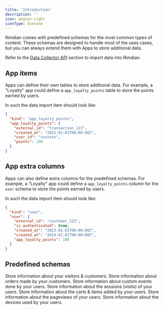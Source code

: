 ```yaml
---
title: 'Introduction'
description: ''
icon: angles-right
iconType: duotone
---
```


Rimdian comes with predefined schemas for the most common types of content. These schemas are designed to handle most of the uses cases, but you can always extend them with Apps to store additional data.

Refer to the [Data Collector API](/api-references/introduction) section to import data into Rimdian.

## App items

Apps can define their own tables to store additional data. For example, a "Loyalty" app could define a `app_loyalty_points` table to store the points earned by users.

In such the data import item should look like:

```json
{
  "kind": "app_loyalty_points",
  "app_loyalty_points": {
    "external_id": "transaction_123",
    "created_at": "2021-01-01T00:00:00Z",
    "user_id": "xxxxxxx",
    "points": 100
  }
}
```

## App extra columns

Apps can also define extra columns for the predefined schemas. For example, a "Loyalty" app could define a `app_loyalty_points` column for the `user` schema to store the points earned by users.

In such the data import item should look like:

```json
{
  "kind": "user",
  "user": {
    "external_id": "customer_123",
    "is_authenticated": true,
    "created_at": "2023-01-01T00:00:00Z",
    "created_at": "2024-01-01T00:00:00Z",
    "app_loyalty_points": 100
  }
}
```


## Predefined schemas

<CardGroup cols={2}>
  <Card
    title="User"
    icon="user"
    iconType="duotone"
    href="/data-import-schemas/user"
  >
    Store information about your visitors & customers.
  </Card>
  <Card
    title="Order"
    icon="box-taped"
    iconType="duotone"
    href="/data-import-schemas/order"
  >
    Store information about orders made by your customers.
  </Card>
  <Card
    title="Custom event"
    icon="arrow-pointer"
    iconType="duotone"
    href="/data-import-schemas/custom-event"
  >
    Store information about custom events done by your users.
  </Card>
  <Card
    title="Session"
    icon="hourglass"
    iconType="duotone"
    href="/data-import-schemas/session"
  >
    Store information about the sessions (visits) of your users.
  </Card>
  <Card
    title="Cart"
    icon="cart-shopping"
    iconType="duotone"
    href="/data-import-schemas/cart"
  >
    Store information about the carts & items added by your users.
  </Card>
  <Card
    title="Pageview"
    icon="eye"
    iconType="duotone"
    href="/data-import-schemas/pageview"
  >
    Store information about the pageviews of your users.
  </Card>
  <Card
    title="Device"
    icon="laptop-mobile"
    iconType="duotone"
    href="/data-import-schemas/device"
  >
    Store information about the devices used by your users.
  </Card>
</CardGroup>